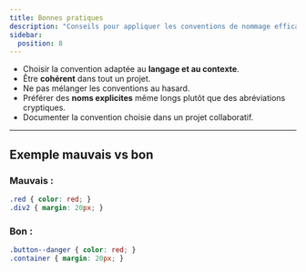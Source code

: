 ```yaml
---
title: Bonnes pratiques
description: "Conseils pour appliquer les conventions de nommage efficacement."
sidebar:
  position: 8
---
```


- Choisir la convention adaptée au **langage et au contexte**.  
- Être **cohérent** dans tout un projet.  
- Ne pas mélanger les conventions au hasard.  
- Préférer des **noms explicites** même longs plutôt que des abréviations cryptiques.  
- Documenter la convention choisie dans un projet collaboratif.  

---

## Exemple mauvais vs bon

### Mauvais :
```css
.red { color: red; }
.div2 { margin: 20px; }
```

### Bon :
```css
.button--danger { color: red; }
.container { margin: 20px; }
```
